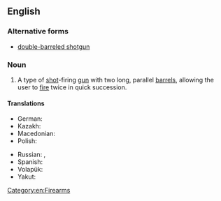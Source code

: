 ==English==
{{wikipedia}}

===Alternative forms===
* [[double-barreled shotgun]]

===Noun===
{{en-noun}}

# A type of [[shot]]-firing [[gun]] with two long, parallel [[barrel]]s, allowing the user to [[fire]] twice in quick succession.

====Translations====
{{trans-top|type of shot-firing gun}}
* German: {{t|de|Doppelflinte|f}}
* Kazakh: {{t|kk|қосауыз мылтық|sc=Cyrl}}
* Macedonian: {{t|mk|двоцевка|tr=dvócevka|f}}
* Polish: {{t+|pl|dubeltówka|f}}
{{trans-mid}}
* Russian: {{t|ru|двуство́льное ружьё|n}}, {{t+|ru|двуство́лка|f}}
* Spanish: {{t|es|escopeta de dos cañones|f}}
* Volapük: {{t|vo|telrüdedagün}}
* Yakut: {{t|sah|икки уостаах саа|sc=Cyrl}}
{{trans-bottom}}

[[Category:en:Firearms]]